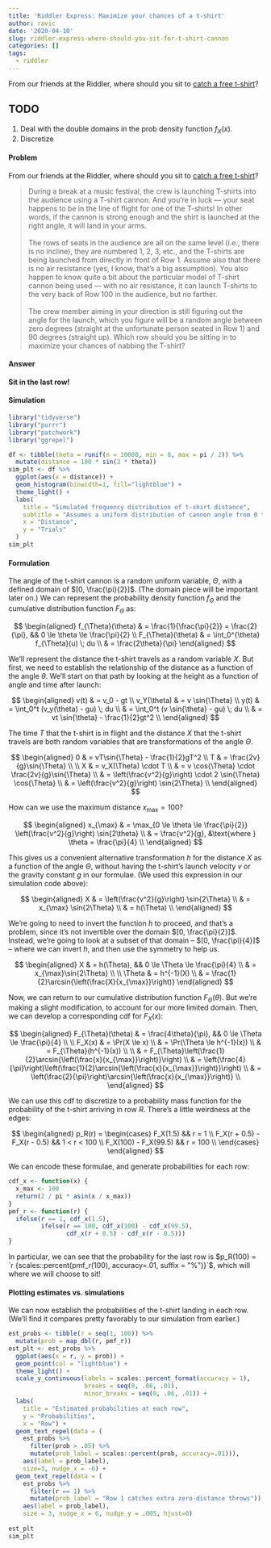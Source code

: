 ```yaml
---
title: 'Riddler Express: Maximize your chances of a t-shirt'
author: ravic
date: '2020-04-10'
slug: riddler-express-where-should-you-sit-for-t-shirt-cannon
categories: []
tags:
  - riddler
---
```


From our friends at the Riddler, where should you sit to [catch a free t-shirt](https://fivethirtyeight.com/features/can-you-catch-the-free-t-shirt/)?

<!--more-->

## TODO

1. Deal with the double domains in the prob density function $f_X(x)$.
2. Discretize


#### Problem

From our friends at the Riddler, where should you sit to [catch a free t-shirt](https://fivethirtyeight.com/features/can-you-catch-the-free-t-shirt/)?

> During a break at a music festival, the crew is launching T-shirts into the audience using a T-shirt cannon. And you’re in luck — your seat happens to be in the line of flight for one of the T-shirts! In other words, if the cannon is strong enough and the shirt is launched at the right angle, it will land in your arms. \
\
The rows of seats in the audience are all on the same level (i.e., there is no incline), they are numbered 1, 2, 3, etc., and the T-shirts are being launched from directly in front of Row 1. Assume also that there is no air resistance (yes, I know, that’s a big assumption). You also happen to know quite a bit about the particular model of T-shirt cannon being used — with no air resistance, it can launch T-shirts to the very back of Row 100 in the audience, but no farther. \
\
The crew member aiming in your direction is still figuring out the angle for the launch, which you figure will be a random angle between zero degrees (straight at the unfortunate person seated in Row 1) and 90 degrees (straight up). Which row should you be sitting in to maximize your chances of nabbing the T-shirt?

#### Answer
**Sit in the last row!**

#### Simulation

```r
library("tidyverse")
library("purrr")
library("patchwork")
library("ggrepel")
```

```r
df <- tibble(theta = runif(n = 10000, min = 0, max = pi / 2)) %>%
  mutate(distance = 100 * sin(2 * theta)) 
sim_plt <- df %>%
  ggplot(aes(x = distance)) +
  geom_histogram(binwidth=1, fill="lightblue") +
  theme_light() +
  labs(
    title = "Simulated frequency distribution of t-shirt distance",
    subtitle = "Assumes a uniform distribution of cannon angle from 0 to 90°",
    x = "Distance",
    y = "Trials"
  ) 
sim_plt
```

#### Formulation


The angle of the t-shirt cannon is a random uniform variable, $\Theta$,
with a defined domain of $[0, \frac{\pi}{2}]$. (The domain piece will
be important later on.) We can represent the probability density function
$f_{\Theta}$ and the cumulative distribution function $F_{\Theta}$ as:

$$
\begin{aligned}
f_{\Theta}(\theta) & = \frac{1}{\frac{\pi}{2}} = \frac{2}{\pi}, && 0 \le \theta \le \frac{\pi}{2} \\
F_{\Theta}(\theta) & = \int_0^{\theta} f_{\Theta}(u) \; du \\
& = \frac{2\theta}{\pi}
\end{aligned}
$$


We'll represent the distance the t-shirt travels as a random variable $X$.
But first, we need to establish the relationship of the distance as a 
function of the angle $\theta$. We'll start on that path by looking at the
height as a function of angle and time after launch:




$$
\begin{aligned}
v(t) & =  v_0 - gt \\
v_Y(\theta) & = v \sin{\Theta} \\
y(t) & = \int_0^t (v_y(\theta) - gu) \; du \\
& = \int_0^t (v \sin{\theta} - gu) \; du \\
& = vt \sin{\theta} - \frac{1}{2}gt^2 \\
\end{aligned}
$$

The time $T$ that the t-shirt is in flight and the distance $X$ that the 
t-shirt travels are both random variables that are transformations of the
angle $\Theta$. 

$$
\begin{aligned}
0 & = vT\sin{\Theta} - \frac{1}{2}gT^2 \\
T & = \frac{2v}{g}\sin{\Theta} \\
\\
X & = v_X(\Theta) \cdot T \\
& = v \cos{\Theta} \cdot \frac{2v}{g}\sin{\Theta} \\
& = \left(\frac{v^2}{g}\right) \cdot 2 \sin{\Theta} \cos{\Theta} \\
& = \left(\frac{v^2}{g}\right) \sin{2\Theta} \\
\end{aligned}
$$

How can we use the maximum distance $x_{\max} = 100$? 

$$
\begin{aligned}
x_{\max} & = \max_{0 \le \theta \le \frac{\pi}{2}} \left(\frac{v^2}{g}\right) \sin{2\theta} \\
& = \frac{v^2}{g}, &\text{where } \theta = \frac{\pi}{4} \\
\end{aligned}
$$

This gives us a convenient alternative transformation $h$ for the distance
$X$ as a function of the angle $\Theta$, without having the t-shirt's launch
velocity $v$ or the gravity constant $g$ in our formulae. (We used this 
expression in our simulation code above):

$$ 
\begin{aligned}
X & = \left(\frac{v^2}{g}\right) \sin{2\Theta} \\
& = x_{\max} \sin{2\Theta} \\
& = h(\Theta) \\
\end{aligned}
$$

We're going to need to invert the function $h$ to proceed, and that's a 
problem, since it's not invertible over the domain $[0, \frac{\pi}{2}]$. 
Instead, we're going to look at a subset of that domain -- 
$[0, \frac{\pi}{4}]$ -- where we can invert $h$, and then use the
symmetry to help us.

$$
\begin{aligned}
X & = h(\Theta), && 0 \le \Theta \le \frac{\pi}{4} \\
& = x_{\max}\sin{2\Theta} \\
\\
\Theta & = h^{-1}(X) \\
& = \frac{1}{2}\arcsin{\left(\frac{X}{x_{\max}}\right)}
\end{aligned}
$$


Now, we can return to our cumulative distribution function 
$F_{\Theta}(\theta)$. But we're making a slight modification, to account 
for our more limited domain. Then, we can develop a corresponding cdf for
$F_X(x)$:

$$
\begin{aligned}
F_{\Theta}(\theta) & = \frac{4\theta}{\pi}, && 0 \le \Theta \le \frac{\pi}{4} \\
\\
F_X(x) & = \Pr(X \le x) \\
& = \Pr(\Theta \le h^{-1}(x)) \\
& = F_{\Theta}(h^{-1}(x)) \\
\\
& = F_{\Theta}\left(\frac{1}{2}\arcsin{\left(\frac{x}{x_{\max}}\right)}\right) \\
& = \left(\frac{4}{\pi}\right)\left(\frac{1}{2}\arcsin{\left(\frac{x}{x_{\max}}\right)}\right) \\
& = \left(\frac{2}{\pi}\right)\arcsin{\left(\frac{x}{x_{\max}}\right)} \\
\end{aligned}
$$


We can use this cdf to discretize to a probability mass function for the 
probability of the t-shirt arriving in row $R$. There's a little weirdness
at the edges:

$$
\begin{aligned}
p_R(r) = \begin{cases}
  F_X(1.5) && r = 1 \\
  F_X(r + 0.5) - F_X(r - 0.5) && 1 < r < 100 \\
  F_X(100) - F_X(99.5) && r = 100 \\
  \end{cases}
\end{aligned}
$$

We can encode these formulae, and generate probabilities for each row:

```r
cdf_x <- function(x) {
  x_max <- 100
  return(2 / pi * asin(x / x_max))
}
pmf_r <- function(r) {
  ifelse(r == 1, cdf_x(1.5), 
         ifelse(r == 100, cdf_x(100) - cdf_x(99.5), 
                cdf_x(r + 0.5) - cdf_x(r - 0.5)))
}
```

In particular, we can see that the probability for the last row is 
$p_R(100) = `r {scales::percent(pmf_r(100), accuracy=.01, suffix = "%")}`$, which
will where we will choose to sit!


#### Plotting estimates vs. simulations
We can now establish the probabilities of the t-shirt landing in each row.
(We'll find it compares pretty favorably to our simulation from earlier.)


```r
est_probs <- tibble(r = seq(1, 100)) %>%
  mutate(prob = map_dbl(r, pmf_r))
est_plt <- est_probs %>%
  ggplot(aes(x = r, y = prob)) + 
  geom_point(col = "lightblue") +
  theme_light() +
  scale_y_continuous(labels = scales::percent_format(accuracy = 1), 
                     breaks = seq(0, .06, .01),
                     minor_breaks = seq(0, .06, .01)) +
  labs(
    title = "Estimated probabilities at each row",
    y = "Probabilities",
    x = "Row") + 
  geom_text_repel(data = (
    est_probs %>% 
      filter(prob > .05) %>% 
      mutate(prob_label = scales::percent(prob, accuracy=.01))),
    aes(label = prob_label),
    size=3, nudge_x = -6) +
  geom_text_repel(data = (
    est_probs %>%
      filter(r == 1) %>%
      mutate(prob_label = "Row 1 catches extra zero-distance throws")),
    aes(label = prob_label),
    size = 3, nudge_x = 6, nudge_y = .005, hjust=0)
  
est_plt
sim_plt
```


